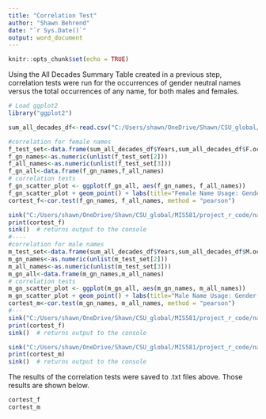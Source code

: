 ---
title: "Correlation Test"
author: "Shawn Behrend"
date: "`r Sys.Date()`"
output: word_document
---

```{r setup, include=FALSE}
knitr::opts_chunk$set(echo = TRUE)
```
Using the All Decades Summary Table created in a previous step, correlation tests were run for the occurrences of gender neutral names versus the total occurrences of any name, for both males and females.
```{r}
# Load ggplot2
library("ggplot2")

sum_all_decades_df<-read.csv("C:/Users/shawn/OneDrive/Shawn/CSU_global/MIS581/project_r_code/name_files/all_decades_summary_table.csv")

#correlation for female names
f_test_set<-data.frame(sum_all_decades_df$Years,sum_all_decades_df$F.occurrances.of.GN.names,sum_all_decades_df$Total.F.occurrances)
f_gn_names<-as.numeric(unlist(f_test_set[2]))
f_all_names<-as.numeric(unlist(f_test_set[3]))
f_gn_all<-data.frame(f_gn_names,f_all_names)
# correlation tests
f_gn_scatter_plot <- ggplot(f_gn_all, aes(f_gn_names, f_all_names))
f_gn_scatter_plot + geom_point() + labs(title="Female Name Usage: Gender-Neutral versus All",x = "GN Names - Female", y = "All Names - Female") + geom_smooth(method="lm")
cortest_f<-cor.test(f_gn_names, f_all_names, method = "pearson")

sink("C:/Users/shawn/OneDrive/Shawn/CSU_global/MIS581/project_r_code/name_files/f_gn_names_corr.txt")
print(cortest_f)
sink()  # returns output to the console
#----
#correlation for male names
m_test_set<-data.frame(sum_all_decades_df$Years,sum_all_decades_df$M.occurrances.of.GN.names,sum_all_decades_df$Total.M.occurrances)
m_gn_names<-as.numeric(unlist(m_test_set[2]))
m_all_names<-as.numeric(unlist(m_test_set[3]))
m_gn_all<-data.frame(m_gn_names,m_all_names)
# correlation tests
m_gn_scatter_plot <- ggplot(m_gn_all, aes(m_gn_names, m_all_names))
m_gn_scatter_plot + geom_point() + labs(title="Male Name Usage: Gender-Neutral versus All",x = "GN Names - Male", y = "All Names - Male") + geom_smooth(method="lm")
cortest_m<-cor.test(m_gn_names, m_all_names, method = "pearson")
#---
sink("C:/Users/shawn/OneDrive/Shawn/CSU_global/MIS581/project_r_code/name_files/f_gn_names_corr.txt")
print(cortest_f)
sink()  # returns output to the console

sink("C:/Users/shawn/OneDrive/Shawn/CSU_global/MIS581/project_r_code/name_files/m_gn_names_corr.txt")
print(cortest_m)
sink()  # returns output to the console
```
The results of the correlation tests were saved to .txt files above. Those results are shown below.
```{r}
cortest_f
cortest_m
```
